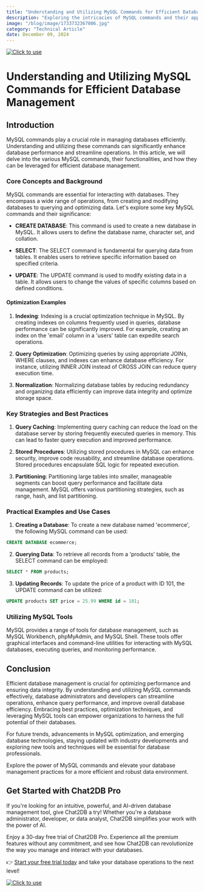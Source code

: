 ```yaml
---
title: "Understanding and Utilizing MySQL Commands for Efficient Database Management"
description: "Exploring the intricacies of MySQL commands and their application in optimizing database management for enhanced performance."
image: "/blog/image/1733732367006.jpg"
category: "Technical Article"
date: December 09, 2024
---
```

[![Click to use](/image/blog/bg/chat2db1.png)](https://app.chat2db.ai/)
# Understanding and Utilizing MySQL Commands for Efficient Database Management


<Authors date="December 09, 2024">
  <Author name="Ethan Clarke" link="https://chat2db.ai" />
</Authors>

## Introduction
MySQL commands play a crucial role in managing databases efficiently. Understanding and utilizing these commands can significantly enhance database performance and streamline operations. In this article, we will delve into the various MySQL commands, their functionalities, and how they can be leveraged for efficient database management.

### Core Concepts and Background
MySQL commands are essential for interacting with databases. They encompass a wide range of operations, from creating and modifying databases to querying and optimizing data. Let's explore some key MySQL commands and their significance:

- **CREATE DATABASE**: This command is used to create a new database in MySQL. It allows users to define the database name, character set, and collation.

- **SELECT**: The SELECT command is fundamental for querying data from tables. It enables users to retrieve specific information based on specified criteria.

- **UPDATE**: The UPDATE command is used to modify existing data in a table. It allows users to change the values of specific columns based on defined conditions.

#### Optimization Examples
1. **Indexing**: Indexing is a crucial optimization technique in MySQL. By creating indexes on columns frequently used in queries, database performance can be significantly improved. For example, creating an index on the 'email' column in a 'users' table can expedite search operations.

2. **Query Optimization**: Optimizing queries by using appropriate JOINs, WHERE clauses, and indexes can enhance database efficiency. For instance, utilizing INNER JOIN instead of CROSS JOIN can reduce query execution time.

3. **Normalization**: Normalizing database tables by reducing redundancy and organizing data efficiently can improve data integrity and optimize storage space.

### Key Strategies and Best Practices
1. **Query Caching**: Implementing query caching can reduce the load on the database server by storing frequently executed queries in memory. This can lead to faster query execution and improved performance.

2. **Stored Procedures**: Utilizing stored procedures in MySQL can enhance security, improve code reusability, and streamline database operations. Stored procedures encapsulate SQL logic for repeated execution.

3. **Partitioning**: Partitioning large tables into smaller, manageable segments can boost query performance and facilitate data management. MySQL offers various partitioning strategies, such as range, hash, and list partitioning.

### Practical Examples and Use Cases
1. **Creating a Database**: To create a new database named 'ecommerce', the following MySQL command can be used:
```sql
CREATE DATABASE ecommerce;
```

2. **Querying Data**: To retrieve all records from a 'products' table, the SELECT command can be employed:
```sql
SELECT * FROM products;
```

3. **Updating Records**: To update the price of a product with ID 101, the UPDATE command can be utilized:
```sql
UPDATE products SET price = 25.99 WHERE id = 101;
```

### Utilizing MySQL Tools
MySQL provides a range of tools for database management, such as MySQL Workbench, phpMyAdmin, and MySQL Shell. These tools offer graphical interfaces and command-line utilities for interacting with MySQL databases, executing queries, and monitoring performance.

## Conclusion
Efficient database management is crucial for optimizing performance and ensuring data integrity. By understanding and utilizing MySQL commands effectively, database administrators and developers can streamline operations, enhance query performance, and improve overall database efficiency. Embracing best practices, optimization techniques, and leveraging MySQL tools can empower organizations to harness the full potential of their databases.

For future trends, advancements in MySQL optimization, and emerging database technologies, staying updated with industry developments and exploring new tools and techniques will be essential for database professionals.

Explore the power of MySQL commands and elevate your database management practices for a more efficient and robust data environment.

## Get Started with Chat2DB Pro

If you're looking for an intuitive, powerful, and AI-driven database management tool, give Chat2DB a try! Whether you're a database administrator, developer, or data analyst, Chat2DB simplifies your work with the power of AI.

Enjoy a 30-day free trial of Chat2DB Pro. Experience all the premium features without any commitment, and see how Chat2DB can revolutionize the way you manage and interact with your databases.

👉 [Start your free trial today](https://app.chat2db.ai/) and take your database operations to the next level!

[![Click to use](/image/blog/bg/chat2db.jpg)](https://app.chat2db.ai/)